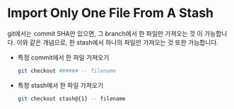 # Import Only One File From A Stash

git에서는 commit SHA만 있으면, 그 branch에서 한 파일만 가져오는 것 이 가능합니다. 이와 같은 개념으로, 한 stash에서 하나의 파일만 가져오는 것 또한 가능합니다.

- 특정 commit에서 한 파일 가져오기
    
    ```bash
    git checkout ###### -- filename
    ```
    
- 특정 stash에서 한 파일 가져오기
    
    ```bash
    git checkout stash@{1} -- filename
    ```